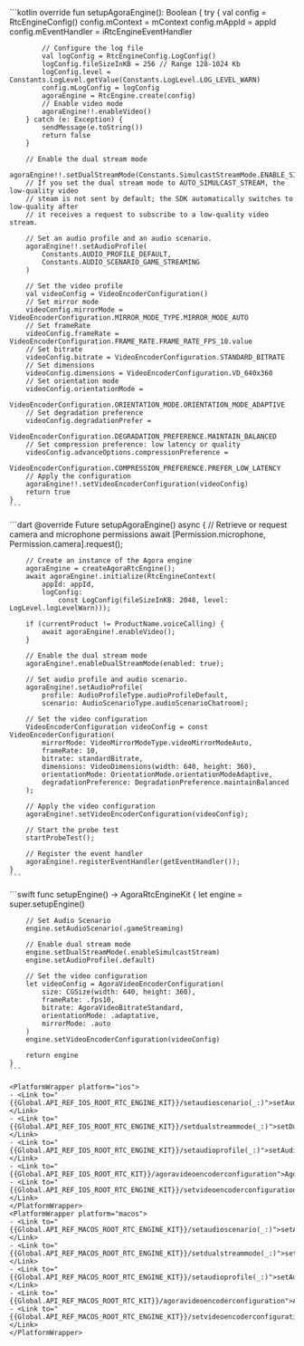 <PlatformWrapper platform="android">
    ```kotlin
    override fun setupAgoraEngine(): Boolean {
        try {
            val config = RtcEngineConfig()
            config.mContext = mContext
            config.mAppId = appId
            config.mEventHandler = iRtcEngineEventHandler

            // Configure the log file
            val logConfig = RtcEngineConfig.LogConfig()
            logConfig.fileSizeInKB = 256 // Range 128-1024 Kb
            logConfig.level = Constants.LogLevel.getValue(Constants.LogLevel.LOG_LEVEL_WARN)
            config.mLogConfig = logConfig
            agoraEngine = RtcEngine.create(config)
            // Enable video mode
            agoraEngine!!.enableVideo()
        } catch (e: Exception) {
            sendMessage(e.toString())
            return false
        }

        // Enable the dual stream mode
        agoraEngine!!.setDualStreamMode(Constants.SimulcastStreamMode.ENABLE_SIMULCAST_STREAM)
        // If you set the dual stream mode to AUTO_SIMULCAST_STREAM, the low-quality video
        // steam is not sent by default; the SDK automatically switches to low-quality after
        // it receives a request to subscribe to a low-quality video stream.

        // Set an audio profile and an audio scenario.
        agoraEngine!!.setAudioProfile(
            Constants.AUDIO_PROFILE_DEFAULT,
            Constants.AUDIO_SCENARIO_GAME_STREAMING
        )

        // Set the video profile
        val videoConfig = VideoEncoderConfiguration()
        // Set mirror mode
        videoConfig.mirrorMode = VideoEncoderConfiguration.MIRROR_MODE_TYPE.MIRROR_MODE_AUTO
        // Set frameRate
        videoConfig.frameRate = VideoEncoderConfiguration.FRAME_RATE.FRAME_RATE_FPS_10.value
        // Set bitrate
        videoConfig.bitrate = VideoEncoderConfiguration.STANDARD_BITRATE
        // Set dimensions
        videoConfig.dimensions = VideoEncoderConfiguration.VD_640x360
        // Set orientation mode
        videoConfig.orientationMode =
            VideoEncoderConfiguration.ORIENTATION_MODE.ORIENTATION_MODE_ADAPTIVE
        // Set degradation preference
        videoConfig.degradationPrefer =
            VideoEncoderConfiguration.DEGRADATION_PREFERENCE.MAINTAIN_BALANCED
        // Set compression preference: low latency or quality
        videoConfig.advanceOptions.compressionPreference =
            VideoEncoderConfiguration.COMPRESSION_PREFERENCE.PREFER_LOW_LATENCY
        // Apply the configuration
        agoraEngine!!.setVideoEncoderConfiguration(videoConfig)
        return true
    }
    ```
</PlatformWrapper>
<PlatformWrapper platform="flutter">
    ```dart
    @override
    Future<void> setupAgoraEngine() async {
        // Retrieve or request camera and microphone permissions
        await [Permission.microphone, Permission.camera].request();

        // Create an instance of the Agora engine
        agoraEngine = createAgoraRtcEngine();
        await agoraEngine!.initialize(RtcEngineContext(
            appId: appId,
            logConfig:
                const LogConfig(fileSizeInKB: 2048, level: LogLevel.logLevelWarn)));

        if (currentProduct != ProductName.voiceCalling) {
            await agoraEngine!.enableVideo();
        }

        // Enable the dual stream mode
        agoraEngine!.enableDualStreamMode(enabled: true);

        // Set audio profile and audio scenario.
        agoraEngine!.setAudioProfile(
            profile: AudioProfileType.audioProfileDefault,
            scenario: AudioScenarioType.audioScenarioChatroom);

        // Set the video configuration
        VideoEncoderConfiguration videoConfig = const VideoEncoderConfiguration(
            mirrorMode: VideoMirrorModeType.videoMirrorModeAuto,
            frameRate: 10,
            bitrate: standardBitrate,
            dimensions: VideoDimensions(width: 640, height: 360),
            orientationMode: OrientationMode.orientationModeAdaptive,
            degradationPreference: DegradationPreference.maintainBalanced
        );

        // Apply the video configuration
        agoraEngine!.setVideoEncoderConfiguration(videoConfig);

        // Start the probe test
        startProbeTest();

        // Register the event handler
        agoraEngine!.registerEventHandler(getEventHandler());
    }    
    ```
</PlatformWrapper>
<PlatformWrapper platform={["ios","macos"]}>
    ```swift
    func setupEngine() -> AgoraRtcEngineKit {
        let engine = super.setupEngine()

        // Set Audio Scenario
        engine.setAudioScenario(.gameStreaming)

        // Enable dual stream mode
        engine.setDualStreamMode(.enableSimulcastStream)
        engine.setAudioProfile(.default)

        // Set the video configuration
        let videoConfig = AgoraVideoEncoderConfiguration(
            size: CGSize(width: 640, height: 360),
            frameRate: .fps10,
            bitrate: AgoraVideoBitrateStandard,
            orientationMode: .adaptative,
            mirrorMode: .auto
        )
        engine.setVideoEncoderConfiguration(videoConfig)

        return engine
    }
    ```

    <PlatformWrapper platform="ios">
    - <Link to="{{Global.API_REF_IOS_ROOT_RTC_ENGINE_KIT}}/setaudioscenario(_:)">setAudioScenario(_:)</Link>
    - <Link to="{{Global.API_REF_IOS_ROOT_RTC_ENGINE_KIT}}/setdualstreammode(_:)">setDualStreamMode(_:)</Link>
    - <Link to="{{Global.API_REF_IOS_ROOT_RTC_ENGINE_KIT}}/setaudioprofile(_:)">setAudioProfile(_:)</Link>
    - <Link to="{{Global.API_REF_IOS_ROOT_RTC_KIT}}/agoravideoencoderconfiguration">AgoraVideoEncoderConfiguration</Link>
    - <Link to="{{Global.API_REF_IOS_ROOT_RTC_ENGINE_KIT}}/setvideoencoderconfiguration(_:)">setVideoEncoderConfiguration(_:)</Link>
    </PlatformWrapper>
    <PlatformWrapper platform="macos">
    - <Link to="{{Global.API_REF_MACOS_ROOT_RTC_ENGINE_KIT}}/setaudioscenario(_:)">setAudioScenario(_:)</Link>
    - <Link to="{{Global.API_REF_MACOS_ROOT_RTC_ENGINE_KIT}}/setdualstreammode(_:)">setDualStreamMode(_:)</Link>
    - <Link to="{{Global.API_REF_MACOS_ROOT_RTC_ENGINE_KIT}}/setaudioprofile(_:)">setAudioProfile(_:)</Link>
    - <Link to="{{Global.API_REF_MACOS_ROOT_RTC_KIT}}/agoravideoencoderconfiguration">AgoraVideoEncoderConfiguration</Link>
    - <Link to="{{Global.API_REF_MACOS_ROOT_RTC_ENGINE_KIT}}/setvideoencoderconfiguration(_:)">setVideoEncoderConfiguration(_:)</Link>
    </PlatformWrapper>
</PlatformWrapper>